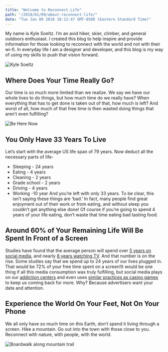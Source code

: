 ```yaml
---
title: "Welcome to Reconnect.Life"
path: "/2018/01/09/about-reconnect-life/"
date: "Tue Jan 09 2018 18:12:47 GMT-0500 (Eastern Standard Time)"
---
```


My name is Kyle Soeltz. I’m an avid hiker, skier, climber, and general outdoors enthusiast. I created this blog to help inspire and provide information for those looking to reconnect with the world and not with their wi-fi. In everyday life I am a designer and developer, and this blog is my way of using my skills to push that vision forward.

![Kyle Soeltz](http://reconnect.life/wp-content/uploads/2018/01/kyle-soeltz-on-pawtuckaway-500x500.jpg)

## Where Does Your Time Really Go?

Our time is so much more limited than we realize. We say we have our whole lives to do things, but how much time do we really have? When everything that has to get done is taken out of that, how much is left? And worst of all, how much of that free time is then wasted doing things that aren’t even fulfilling?

![Be Here Now](http://reconnect.life/wp-content/uploads/2018/01/welcome-be-here-now-500x240.jpg)

## You Only Have 33 Years To Live

Let’s start with the average US life span of 79 years. Now deduct all the necessary parts of life-
* Sleeping - 24 years
* Eating - 4 years
* Cleaning - 2 years
* Grade school - 2 years
* Driving - 4 years
* Working -10 year
And you’re left with only 33 years. To be clear, this isn’t saying these things are ‘bad.’ In fact, many people find great enjoyment out of their work or from eating, and without sleep you couldn’t get anything else done! Of course if you’re going to spend 4 years of your life eating, don’t waste that time eating bad tasting food.

## Around 60% of Your Remaining Life Will Be Spent In Front of a Screen

Studies have found that the average person will spend over [5 years on social media](http://mediakix.com/2016/12/how-much-time-is-spent-on-social-media-lifetime/#gs.6ZfbNx8), and nearly [8 years watching TV](http://mediakix.com/2016/12/how-much-time-is-spent-on-social-media-lifetime/#gs.6ZfbNx8). And that number is on the rise. Some studies say that we spend up to 24 years of our lives plugged in. That would be 72% of your free time spent on a screen!It would be one thing if all this media consumption was truly fulfilling, but social media plays on our [addiction centers](https://www.huffingtonpost.com/entry/biological-psychological-reasons-for-social-media_us_58c279a7e4b0c3276fb78388) and even uses [similar practices as casino games](https://www.vice.com/en_us/article/vv5jkb/the-secret-ways-social-media-is-built-for-addiction) to keep us coming back for more. Why? Because advertisers want your data and attention.

## Experience the World On Your Feet, Not On Your Phone

We all only have so much time on this Earth, don’t spend it living through a screen. Hike a mountain. Go out into the town with those close to you. Reconnect with nature, with people, with the world.

![Boardwalk along mountain trail](http://reconnect.life/wp-content/uploads/2018/01/welcome-on-your-feet-500x500.jpg)

